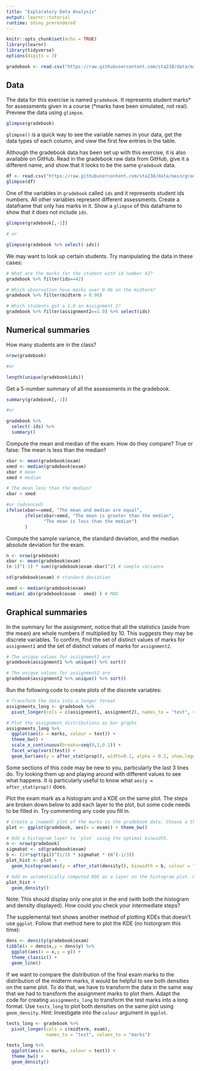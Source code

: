 ```yaml
---
title: "Exploratory Data Analysis"
output: learnr::tutorial
runtime: shiny_prerendered
---
```


```r
knitr::opts_chunk$set(echo = TRUE)
library(learnr)
library(tidyverse)
options(digits = 3)

gradebook <- read.csv("https://raw.githubusercontent.com/sta238/data/main/gradebook.csv")
```

## Data 

The data for this exercise is named `gradebook`. It represents student marks* for assessments given in a course (*marks have been simulated, not real). 
Preview the data using `glimpse`. 
```r
glimpse(gradebook)
```
`glimpse()` is a quick way to see the variable names in your data, get the data types of each column, and view the first few entries in the table. 

Although the gradebook data has been set up with this exercise, it is also available on GitHub. Read in the gradebook raw data from GitHub, give it a different name, and show that it looks to be the same `gradebook` data.
```r
df <- read.csv("https://raw.githubusercontent.com/sta238/data/main/gradebook.csv")
glimpse(df)
```

One of the variables in `gradebook` called `ids` and it represents student ids numbers. All other variables represent different assessments. Create a dataframe that only has marks in it. Show a `glimpse` of this dataframe to show that it does not include `ids`.
```r
glimpse(gradebook[,-1])

# or

glimpse(gradebook %>% select(-ids))
```

We may want to look up certain students. Try manipulating the data in these cases: 
```r
# What are the marks for the student with id number 42?
gradebook %>% filter(ids==42)

# Which observation have marks over 0.96 on the midterm?
gradebook %>% filter(midterm > 0.96)

# Which students got a 1.0 on Assignment 2?
gradebook %>% filter(assignment2==1.0) %>% select(ids)
```


## Numerical summaries

How many students are in the class?
```r
nrow(gradebook)

#or

length(unique(gradebook$ids))
```

Get a 5-number summary of all the assessments in the gradebook.
```r
summary(gradebook[,-1])

#or

gradebook %>%
  select(-ids) %>%
  summary()
```


Compute the mean and median of the exam. How do they compare? True or false: The mean is less than the median?
```r
xbar <- mean(gradebook$exam)
xmed <- median(gradebook$exam)
xbar # mean
xmed # median

# The mean less than the median?
xbar < xmed

#or (advanced)
ifelse(xbar==xmed, "The mean and median are equal",
       ifelse(xbar>xmed, "The mean is greater than the median", 
              "The mean is less than the median")
       )
```

Compute the sample variance, the standard deviation, and the median absolute deviation for the exam. 
```r
n <- nrow(gradebook)
xbar <- mean(gradebook$exam)
(n-1)^(-1) * sum((gradebook$exam-xbar)^2) # sample variance

sd(gradebook$exam) # standard deviation

xmed <- median(gradebook$exam)
median( abs(gradebook$exam - xmed) ) # MAD
```





## Graphical summaries

In the summary for the assignment, notice that all the statistics (aside from the mean) are whole numbers if multiplied by 10. This suggests they may be discrete variables. To confirm, find the set of distinct values of marks for `assignment1` and the set of distinct values of marks for `assignment2`.
```r
# The unique values for assignment1 are
gradebook$assignment1 %>% unique() %>% sort()

# The unique values for assignment2 are
gradebook$assignment2 %>% unique() %>% sort()
```


Run the following code to create plots of the discrete variables:
```r
# Transform the data into a longer format 
assignments_long <- gradebook %>% 
  pivot_longer(cols = c(assignment1, assignment2), names_to = "test", values_to = "marks") 

# Plot the assignment distributions as bar graphs
assignments_long %>%
  ggplot(aes(x = marks, colour = test)) +
  theme_bw() +
  scale_x_continuous(breaks=seq(0,1,0.1)) +
  facet_wrap(vars(test)) +
  geom_bar(aes(y = after_stat(prop)), width=0.1, alpha = 0.2, show.legend = FALSE)
```
Some sections of this code may be new to you, particularly the last 3 lines do. Try looking them up and playing around with different values to see what happens. It is particularly useful to know what `aes(y = after_stat(prop))` does. 


Plot the exam mark as a histogram and a KDE on the same plot. The steps are broken down below to add each layer to the plot, but some code needs to be filled in. Try commenting any code you fill in.
```r
# Create a (named) plot of the marks in the gradebook data. Choose a theme.
plot <- ggplot(gradebook, aes(x = exam)) + theme_bw()

# Add a histogram layer to `plot` using the optimal binwidth.
n <- nrow(gradebook)
sigmahat <- sd(gradebook$exam)
b <- (24*sqrt(pi))^(1/3) * sigmahat * (n^(-1/3))
plot_hist <- plot +
  geom_histogram(aes(y = after_stat(density)), binwidth = b, colour = "black",fill = "grey",alpha = .2)

# Add an automatically computed KDE as a layer on the histogram plot. No need to name this plot. 
plot_hist +
  geom_density()
```
Note: This should display only one plot in the end (with both the histogram and density displayed). How could you check your intermediate steps?

The supplemental text shows another method of plotting KDEs that doesn't use `ggplot`. Follow that method here to plot the KDE (no historgram this time):
```r
dens <- density(gradebook$exam)
tibble(x = dens$x,y = dens$y) %>%
  ggplot(aes(x = x,y = y)) +
  theme_classic() + 
  geom_line() 
```


If we want to compare the distribution of the final exam marks to the distribution of the midterm marks, it would be helpful to see both densities on the same plot. To do that, we have to transform the data in the same way that we had to transform the assignment marks to plot them. Adapt the code for creating `assignments_long` to transform the test marks into a long format. Use `tests_long` to plot both densities on the same plot using `geom_density`. Hint: Investigate into the `colour` argument in `ggplot`.
```r
tests_long <- gradebook %>%
  pivot_longer(cols = c(midterm, exam),
               names_to = "test", values_to = "marks")

tests_long %>%
  ggplot(aes(x = marks, colour = test)) +
  theme_bw() +
  geom_density()
```


